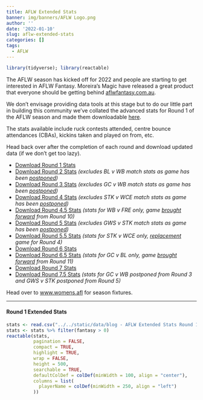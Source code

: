 ```yaml
---
title: AFLW Extended Stats
banner: img/banners/AFLW Logo.png
author: ''
date: '2022-01-10'
slug: aflw-extended-stats
categories: []
tags:
  - AFLW
---
```


```r
library(tidyverse); library(reactable)
```

The AFLW season has kicked off for 2022 and people are starting to get interested in AFLW Fantasy. Moreira's Magic have released a great product that everyone should be getting behind [aflwfantasy.com.au](https://aflwfantasy.com.au/){target="_blank"}.

We don't envisage providing data tools at this stage but to do our little part in building this community we've collated the advanced stats for Round 1 of the AFLW season and made them downloadable [here](/data/blog - AFLW Extended Stats Round 1/Extended ALFW Stats Round 1.csv).

The stats available include ruck contests attended, centre bounce attendances (CBAs), kickins taken and played on from, etc.

Head back over after the completion of each round and download updated data (if we don't get too lazy).

* [Download Round 1 Stats](/data/blog - AFLW Extended Stats Round 1/Extended ALFW Stats Round 1.csv)
* [Download Round 2 Stats](/data/blog - AFLW Extended Stats Round 1/Extended AFLW Stats Round 2.csv) *(excludes BL v WB match stats as game has been [postponed](https://www.womens.afl/news/79797){target="_blank"})*
* [Download Round 3 Stats](/data/blog - AFLW Extended Stats Round 1/Extended AFLW Stats Round 3.csv) *(excludes GC v WB match stats as game has been [postponed](https://www.womens.afl/news/81199/r3-fixture-update-two-matches-cancelled-tuesday-night-clash-confirmed){target="_blank"})*
* [Download Round 4 Stats](/data/blog - AFLW Extended Stats Round 1/Extended AFLW Stats Round 4.csv) *(excludes STK v WCE match stats as game has been [postponed](https://www.womens.afl/news/82183/saints-eagles-clash-called-off-due-to-health-and-safety-protocols){target="_blank"})*
* [Download Round 4.5 Stats](/data/blog - AFLW Extended Stats Round 1/Extended AFLW Stats Round 4.5.csv) *(stats for WB v FRE only, game [brought forward](https://www.womens.afl/news/82357/what-s-in-a-round-footy-s-new-seven-day-schedule-explained){target="_blank"} from Round 10)*
* [Download Round 5 Stats](/data/blog - AFLW Extended Stats Round 1/Extended AFLW Stats Round 5.csv) *(excludes GWS v STK match stats as game has been [postponed](https://www.womens.afl/news/83204/giants-hit-by-health-and-safety-protocols-saints-game-postponed){target="_blank"})*
* [Download Round 5.5 Stats](/data/blog - AFLW Extended Stats Round 1/Extended AFLW Stats Round 5.5.csv) *(stats for STK v WCE only, [replacement](https://www.womens.afl/news/82183/saints-eagles-clash-called-off-due-to-health-and-safety-protocols){target="_blank"} game for Round 4)*
* [Download Round 6 Stats](/data/blog - AFLW Extended Stats Round 1/Extended AFLW Stats Round 6.csv)
* [Download Round 6.5 Stats](/data/blog - AFLW Extended Stats Round 1/Extended AFLW Stats Round 6.5.csv) *(stats for GC v BL only, game [brought forward](https://www.womens.afl/news/85624/lions-rack-up-highest-score-of-season-in-massive-win){target="_blank"} from Round 11)*
* [Download Round 7 Stats](/data/blog - AFLW Extended Stats Round 1/Extended AFLW Stats Round 7.csv)
* [Download Round 7.5 Stats](/data/blog - AFLW Extended Stats Round 1/Extended AFLW Stats Round 7.5.csv) *(stats for GC v WB postponed from Round 3 and GWS v STK postponed from Round 5)*

Head over to [www.womens.afl](https://www.womens.afl/matches/2022){target="_blank"} for season fixtures.

***
#### Round 1 Extended Stats
```r
stats <- read.csv("../../static/data/blog - AFLW Extended Stats Round 1/Extended ALFW Stats Round 1.csv")
stats <- stats %>% filter(fantasy > 0)
reactable(stats,
          pagination = FALSE,
          compact = TRUE,
          highlight = TRUE,
          wrap = FALSE,
          height = 500,
          searchable = TRUE,
          defaultColDef = colDef(minWidth = 100, align = "center"),
          columns = list(
            playerName = colDef(minWidth = 250, align = "left")
          ))
```
